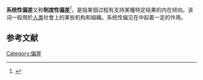 {{Expand language|1=en|time=2021-04-06T06:30:27+00:00}}
'''系统性偏差'''又称'''制度性偏差'''<ref>{{Cite web |title=institutional bias |url=https://www.oxfordreference.com/view/10.1093/oi/authority.20110803100005347 |access-date=2022-05-19 |website=Oxford Reference |language=en }}</ref>，是指某個过程有支持某種特定结果的内在倾向。该词一般用於[[人类|人类]]社會上的某些机构和組織。系统性偏见在{{link-en|系统性种族主义|Institutional racism}}中起着一定的作用。

==参考文献==
{{reflist}}

[[Category:偏差|Category:偏差]]